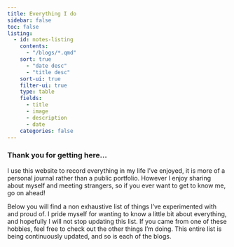 ```yaml
---
title: Everything I do
sidebar: false
toc: false
listing:
  - id: notes-listing
    contents: 
      - "/blogs/*.qmd"
    sort: true
      - "date desc"
      - "title desc"
    sort-ui: true
    filter-ui: true
    type: table
    fields: 
      - title
      - image
      - description
      - date
    categories: false 
---
```


### Thank you for getting here...
I use this website to record everything in my life I've enjoyed, it is more of a personal journal rather than a public portfolio. However I enjoy sharing about myself and meeting strangers, so if you ever want to get to know me, go on ahead! 

Below you will find a non exhaustive list of things I've experimented with and proud of. I pride myself for wanting to know a little bit about everything, and hopefully I will not stop updating this list. If you came from one of these hobbies, feel free to check out the other things I'm doing. 
This entire list is being continuously updated, and so is each of the blogs.

:::projects-listing
:::
